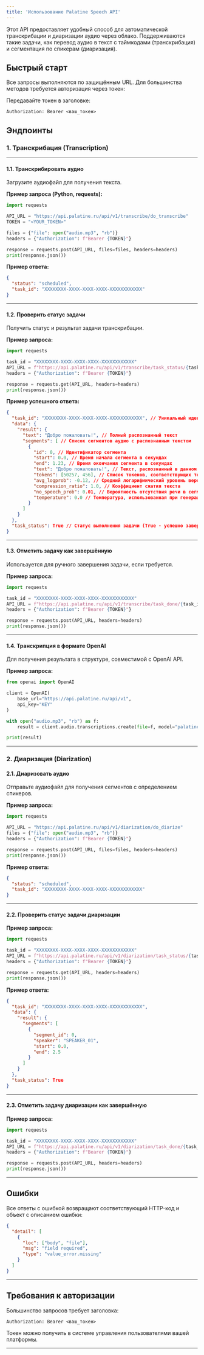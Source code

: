 ```yaml
---
title: 'Использование Palatine Speech API'
---
```


Этот API предоставляет удобный способ для автоматической транскрибации и диаризации аудио через облако.
Поддерживаются такие задачи, как перевод аудио в текст с таймкодами (транскрибация) и сегментация по спикерам (диаризация).

## Быстрый старт

Все запросы выполняются по защищённым URL.
Для большинства методов требуется авторизация через токен:

Передавайте токен в заголовке:

```http
Authorization: Bearer <ваш_токен>
```

## Эндпоинты

### 1. Транскрибация (Transcription)

---

#### 1.1. Транскрибировать аудио

Загрузите аудиофайл для получения текста.

**Пример запроса (Python, requests):**

```python
import requests

API_URL = "https://api.palatine.ru/api/v1/transcribe/do_transcribe"
TOKEN = "<YOUR_TOKEN>"

files = {"file": open("audio.mp3", "rb")}
headers = {"Authorization": f"Bearer {TOKEN}"}

response = requests.post(API_URL, files=files, headers=headers)
print(response.json())
```

**Пример ответа:**

```json
{
  "status": "scheduled",
  "task_id": "XXXXXXXX-XXXX-XXXX-XXXX-XXXXXXXXXXXX"
}
```

---

#### 1.2. Проверить статус задачи

Получить статус и результат задачи транскрибации.

**Пример запроса:**

```python
import requests

task_id = "XXXXXXXX-XXXX-XXXX-XXXX-XXXXXXXXXXXX"
API_URL = f"https://api.palatine.ru/api/v1/transcribe/task_status/{task_id}"
headers = {"Authorization": f"Bearer {TOKEN}"}

response = requests.get(API_URL, headers=headers)
print(response.json())
```

**Пример успешного ответа:**

```json
{
  "task_id": "XXXXXXXX-XXXX-XXXX-XXXX-XXXXXXXXXXXX", // Уникальный идентификатор задачи
  "data": {
    "result": {
      "text": "Добро пожаловать!", // Полный распознанный текст
      "segments": [ // Список сегментов аудио с распознанным текстом
        {
          "id": 0, // Идентификатор сегмента
          "start": 0.0, // Время начала сегмента в секундах
          "end": 1.23, // Время окончания сегмента в секундах
          "text": "Добро пожаловать!", // Текст, распознанный в данном сегменте
          "tokens": [50257, 456], // Список токенов, соответствующих тексту сегмента
          "avg_logprob": -0.12, // Средний логарифмический уровень вероятности для токенов
          "compression_ratio": 1.0, // Коэффициент сжатия текста
          "no_speech_prob": 0.01, // Вероятность отсутствия речи в сегменте
          "temperature": 0.0 // Температура, использованная при генерации текста
        }
      ]
    }
  },
  "task_status": True // Статус выполнения задачи (True - успешно завершена)
}
```

---

#### 1.3. Отметить задачу как завершённую

Используется для ручного завершения задачи, если требуется.

**Пример запроса:**

```python
import requests

task_id = "XXXXXXXX-XXXX-XXXX-XXXX-XXXXXXXXXXXX"
API_URL = f"https://api.palatine.ru/api/v1/transcribe/task_done/{task_id}"
headers = {"Authorization": f"Bearer {TOKEN}"}

response = requests.post(API_URL, headers=headers)
print(response.json())
```

---

#### 1.4. Транскрипция в формате OpenAI

Для получения результата в структуре, совместимой с OpenAI API.

**Пример запроса:**

```python
from openai import OpenAI

client = OpenAI(
	base_url="https://api.palatine.ru/api/v1",
	api_key="KEY"
)

with open("audio.mp3", "rb") as f:
	result = client.audio.transcriptions.create(file=f, model="palatine_audio")

print(result)
```

---

### 2. Диаризация (Diarization)

#### 2.1. Диаризовать аудио

Отправьте аудиофайл для получения сегментов с определением спикеров.

**Пример запроса:**

```python
import requests

API_URL = "https://api.palatine.ru/api/v1/diarization/do_diarize"
files = {"file": open("audio.mp3", "rb")}
headers = {"Authorization": f"Bearer {TOKEN}"}

response = requests.post(API_URL, files=files, headers=headers)
print(response.json())
```

**Пример ответа:**

```json
{
  "status": "scheduled",
  "task_id": "XXXXXXXX-XXXX-XXXX-XXXX-XXXXXXXXXXXX"
}
```

---

#### 2.2. Проверить статус задачи диаризации
**Пример запроса:**

```python
import requests

task_id = "XXXXXXXX-XXXX-XXXX-XXXX-XXXXXXXXXXXX"
API_URL = f"https://api.palatine.ru/api/v1/diarization/task_status/{task_id}"
headers = {"Authorization": f"Bearer {TOKEN}"}

response = requests.get(API_URL, headers=headers)
print(response.json())
```

**Пример ответа:**

```json
{
  "task_id": "XXXXXXXX-XXXX-XXXX-XXXX-XXXXXXXXXXXX",
  "data": {
    "result": {
      "segments": [
        {
          "segment_id": 0,
          "speaker": "SPEAKER_01",
          "start": 0.0,
          "end": 2.5
        }
      ]
    }
  },
  "task_status": True
}
```

---

#### 2.3. Отметить задачу диаризации как завершённую

**Пример запроса:**

```python
import requests

task_id = "XXXXXXXX-XXXX-XXXX-XXXX-XXXXXXXXXXXX"
API_URL = f"https://api.palatine.ru/api/v1/diarization/task_done/{task_id}"
headers = {"Authorization": f"Bearer {TOKEN}"}

response = requests.post(API_URL, headers=headers)
print(response.json())
```

---

## Ошибки

Все ответы с ошибкой возвращают соответствующий HTTP-код и объект с описанием ошибки:

```json
{
  "detail": [
    {
      "loc": ["body", "file"],
      "msg": "field required",
      "type": "value_error.missing"
    }
  ]
}
```

---

## Требования к авторизации

Большинство запросов требует заголовка:

```http
Authorization: Bearer <ваш_токен>
```

Токен можно получить в системе управления пользователями вашей платформы.

---
